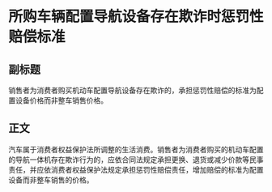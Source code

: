 # 所购车辆配置导航设备存在欺诈时惩罚性赔偿标准
## 副标题
销售者为消费者购买机动车配置导航设备存在欺诈的，承担惩罚性赔偿的标准为配置设备价格而非整车销售价格。
## 正文
汽车属于消费者权益保护法所调整的生活消费。销售者为消费者购买的机动车配置的导航一体机存在欺诈行为的，应依合同法规定承担更换、退货或减少价款等民事责任，并应依消费者权益保护法规定承担惩罚性赔偿责任，增加赔偿的标准为配置设备而非整车销售的价格。